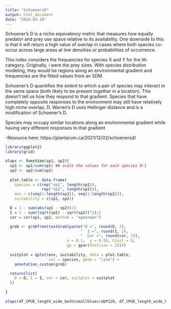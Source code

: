 ```yaml
---
title: "SchoenersD"
output: html_document
date: "2024-03-19"
---
```


Schoener's D is a niche equivalency metric that measures how equally predator and prey use space relative to its availability. One downside to this is that it will return a high value of overlap in cases where both species co-occur across large areas at low densities or probabilities of occurrence. 

This index considers the frequencies for species X and Y for the ith category. Originally, i were the prey sizes. With species distribution modeling, they would be regions along an environmental gradient and frequencies are the fitted values from an SDM. 

Schoener's D quantifies the extent to which a pair of species may interact in the same space (both likely to be present together in a location). This doesn't tell us how they respond to that gradient. Species that have completely opposite responses to the environment may still have relatively high niche overlap, D. Warren's D uses Hellinger distance and is a modification of Schoener's D. 

Species may occupy similar locations along an environmental gradient while having very different responses to that gradient

-Resource here: https://plantarum.ca/2021/12/02/schoenersd/
```r
library(ggplot2)
library(grid)

olaps <- function(sp1, sp2){
  sp1 <- sp1/sum(sp1) ## scale the values for each species 0:1
  sp2 <- sp2/sum(sp2)
  
  plot.table <- data.frame(
    species = c(rep("sp1", length(sp1)),
                rep("sp2", length(sp2))),
    env = c(seq(1:length(sp1)), seq(1:length(sp2))),
    suitability = c(sp1, sp2))

  D = 1 - sum(abs(sp1 - sp2))/2
  I = 1 - sum((sqrt(sp1) - sqrt(sp2))^2)/2
  cor = cor(sp1, sp2, method = "spearman")

  grob <- grobTree(textGrob(paste("D =", round(D, 2),
                                 "  I =", round(I, 2),
                                 "  Cor =", round(cor, 2)),
                           x = 0.1,  y = 0.95, hjust = 0,
                           gp = gpar(fontsize = 15)))
  
  suitplot = qplot(env, suitability, data = plot.table,
                   col = species, geom = "line") +
    annotation_custom(grob)

  return(list(
    D = D, I = I, cor = cor, suitplot = suitplot
  ))
  
}

olaps(df_CPUE_length_wide_both$smallbluecrabP120, df_CPUE_length_wide_both$southernflounderP120)
```

